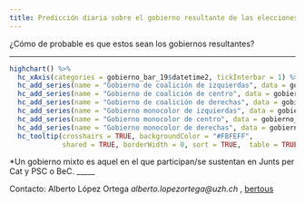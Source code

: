 ```yaml
---
title: Predicción diaria sobre el gobierno resultante de las elecciones locales del 26M en Barcelona.
---
```


¿Cómo de probable es que estos sean los gobiernos resultantes? 



_________________

```r

highchart() %>% 
  hc_xAxis(categories = gobierno_bar_19$datetime2, tickInterbar = 1) %>% 
  hc_add_series(name = "Gobierno de coalición de izquierdas", data = gobierno_bar_19$coalition_left , color = "#9A0000") %>% 
  hc_add_series(name = "Gobierno de coalición de centro", data = gobierno_bar_19$coalition_trans, color= "#C57420") %>% 
  hc_add_series(name = "Gobierno de coalición de derechas", data = gobierno_bar_19$coalition_indy, color = "#0000BA") %>% 
  hc_add_series(name = "Gobierno monocolor de izquierdas", data = gobierno_bar_19$singlecolor_left, color= "#FF3827") %>% 
  hc_add_series(name = "Gobierno monocolor de centro", data = gobierno_bar_19$singlecolor_trans, color= "#FF9300") %>% 
  hc_add_series(name = "Gobierno monocolor de derechas", data = gobierno_bar_19$singlecolor_indy, color= "#04AAFF") %>% 
  hc_tooltip(crosshairs = TRUE, backgroundColor = "#FBFEFF",
             shared = TRUE, borderWidth = 0, sort = TRUE,  table = TRUE)


```
*Un gobierno mixto es aquel en el que participan/se sustentan en Junts per Cat y PSC o BeC.
_____

Contacto: Alberto López Ortega _alberto.lopezortega@uzh.ch_ , [bertous](https://twitter.com/bertous)

